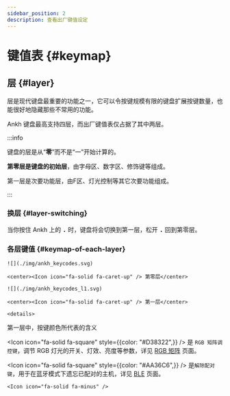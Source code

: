 ```yaml
---
sidebar_position: 2
description: 查看出厂键值设定
---
```



# 键值表 {#keymap}

## 层 {#layer}

层是现代键盘最重要的功能之一，它可以令按键规模有限的键盘扩展按键数量，也能很好地隐藏那些不常用的功能。

Ankh 键盘最高支持四层，而出厂键值表仅占据了其中两层。

:::info

键盘的层是从“**零**”而不是“一”开始计算的。

**第零层是键盘的初始层**，由字母区、数字区、修饰键等组成。

第一层是次要功能层，由F区、灯光控制等其它次要功能组成。

:::

### 换层 {#layer-switching}

当你按住 Ankh 上的 <kbd>**.**</kbd> 时，键盘将会切换到第一层，松开 <kbd>**.**</kbd> 回到第零层。

### 各层键值 {#keymap-of-each-layer}

<Tabs queryString="pcb-variant">
  <TabItem value="hotswap" label="热插拔" default>

    ![](./img/ankh_keycodes.svg)

    <center><Icon icon="fa-solid fa-caret-up" /> 第零层</center>

    ![](./img/ankh_keycodes_l1.svg)

    <center><Icon icon="fa-solid fa-caret-up" /> 第一层</center>
    
    <details>
  <summary> <Icon icon="fa-solid fa-file-circle-question" /> 第一层中，按键颜色所代表的含义</summary>

<Icon icon="fa-solid fa-square" style={{color: "#D38322",}} /> 是 `RGB 矩阵调控键`，调节 RGB 灯光的开关、灯效、亮度等参数，详见 [RGB 矩阵](/docs-ankh-r2/lighting/rgb-matrix#keycode-position) 页面。

<Icon icon="fa-solid fa-square" style={{color: "#AA36C6",}} /> 是`解除配对键`，用于在蓝牙模式下遗忘已配对的主机，详见 [BLE](/docs-ankh-r2/dual-mode/ble#unpairing) 页面。

</details>

  </TabItem>
  <TabItem value="soldered" label="焊接">
    
    <Icon icon="fa-solid fa-minus" />

  </TabItem>
</Tabs>